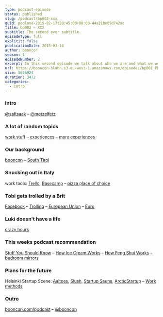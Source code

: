 ```yaml
---
type: podcast-episode
status: published
slug: /podcast/bp002-xxx
guid: podlove-2015-02-17t20:45:00+00:00-44a21be09d742ac
title: bp002 – XXX
subtitle: The second ever subtitle.
episodeType: full
explicit: false
publicationDate: 2015-03-14
author: booncon
season: 1
episodeNumber: 2
excerpt: In this second episode we talk about who we are and what we were up to in the last week including random topics like feng shui.
url: https://booncon-blahh.s3-eu-west-1.amazonaws.com/episodes/bp001_Phong-Shui.mp3
size: 5676924
duration: 3472
categories:
  - Intro
---
```


### Intro

[@saftsaak](https://twitter.com/saftsaak) – [@metzelfetz](https://twitter.com/metzelfetz)

### A lot of random topics

[work stuff](http://booncon.com) – [experiences](http://boonconic.com) – [more experiences](http://pixels.fi)

### Our background

[booncon](http://booncon.com) – [South Tirol](https://en.wikipedia.org/wiki/South_Tyrol)

### Snucking out in Italy

work tools: [Trello](http://trello.com), [Basecamp](http://basecamp.com) – [pizza place of choice](http://www.labruschettamerano.com)

### Tobi gets trolled by a Brit

[Facebook](http://facebook.com/) – [Trolling](<https://en.wikipedia.org/wiki/Troll_(Internet)>) – [European Union](https://en.wikipedia.org/wiki/European_Union) – [Euro](https://en.wikipedia.org/wiki/Euro)

### Luki doesn't have a life

[crazy hours](https://github.com/sftsk#contributions-calendar)

### This weeks podcast recommendation

[Stuff You Should Know](http://www.stuffyoushouldknow.com/podcasts/) – [How Ice Cream Works](http://www.stuffyoushouldknow.com/podcasts/how-ice-cream-works/) – [How Feng Shui Works](http://www.stuffyoushouldknow.com/podcasts/how-feng-shui-works/) – [bedroom mirrors](http://fengshui.about.com/od/fengshuiforbedroom/qt/mirror_bed.htm)

### Plans for the future

Helsinki Startup Scene: [Aaltoes](http://aaltoes.com), [Slush](https://www.slush.org), [Startup Sauna](http://startupsauna.com), [ArcticStartup](http://www.arcticstartup.com) – [Work methods](http://boonconic.com/friendolleagues/)

### Outro

[booncon.com/podcast](http://booncon.com/podcast) – [@booncon](https://twitter.com/booncon)
